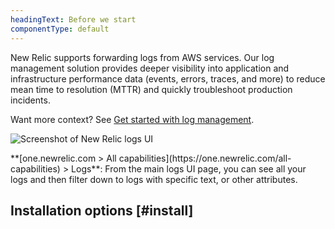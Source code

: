 ```yaml
---
headingText: Before we start
componentType: default
---
```



New Relic supports forwarding logs from AWS services. Our log management solution provides deeper visibility into application and infrastructure performance data (events, errors, traces, and more) to reduce mean time to resolution (MTTR) and quickly troubleshoot production incidents. 

Want more context? See [Get started with log management](/docs/logs/get-started/get-started-log-management/).

<img
  title="Screenshot of New Relic logs UI"
  alt="Screenshot of New Relic logs UI"
  src={logsMainLogsUi}
/>

<figcaption>
  <DNT>**[one.newrelic.com > All capabilities](https://one.newrelic.com/all-capabilities) > Logs**</DNT>: From the main logs UI page, you can see all your logs and then filter down to logs with specific text, or other attributes. 
</figcaption>

## Installation options [#install]